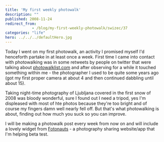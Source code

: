 ```yaml
---
title: 'My first weekly photowalk'
description: ""
published: 2008-11-24
redirect_from: 
            - /blog/my-first-weekly-photowalk/swizec/37
categories: "life"
hero: ../../../defaultHero.jpg
---
```

Today I went on my first photowalk, an activity I promised myself I&#x27;d henceforth partake in at least once a week. First time I came into contact with photowalking was in some retweets by people on twitter that were talking about [photowalklist.com](http://www.photowalklist.com/) and after observing for a while it touched something within me - the photographer I used to be quite some years ago (got my first proper camera at about 4 and then continued dabbling until about 15).

Taking night-time photography of Ljubljana covered in the first snow of 2008 was bloody wonderful, sure I found out I need a tripod, yes I&#x27;m displeased with most of hte photos because they&#x27;re too bright and of course my fingers damn well nearly fell off. But that&#x27;s what photowalking is about, finding out how much you suck so you can improve.

I will be making a photowalk post every week from now on and will include a lovely widget from [Fotonauts](http://www.fotonauts.com/) - a photography sharing website/app that I&#x27;m helping beta test.
